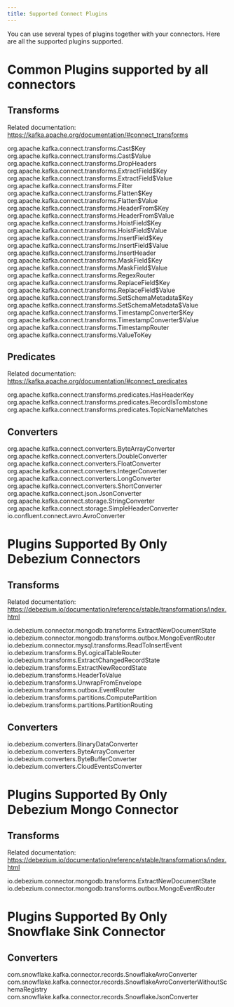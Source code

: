 ```yaml
---
title: Supported Connect Plugins
---
```


You can use several types of plugins together with your connectors.
Here are all the supported plugins supported.

# Common Plugins supported by all connectors

## Transforms

Related documentation: https://kafka.apache.org/documentation/#connect_transforms

org.apache.kafka.connect.transforms.Cast\$Key
org.apache.kafka.connect.transforms.Cast\$Value
org.apache.kafka.connect.transforms.DropHeaders
org.apache.kafka.connect.transforms.ExtractField\$Key
org.apache.kafka.connect.transforms.ExtractField\$Value
org.apache.kafka.connect.transforms.Filter
org.apache.kafka.connect.transforms.Flatten\$Key
org.apache.kafka.connect.transforms.Flatten\$Value
org.apache.kafka.connect.transforms.HeaderFrom\$Key
org.apache.kafka.connect.transforms.HeaderFrom\$Value
org.apache.kafka.connect.transforms.HoistField\$Key
org.apache.kafka.connect.transforms.HoistField\$Value
org.apache.kafka.connect.transforms.InsertField\$Key
org.apache.kafka.connect.transforms.InsertField\$Value
org.apache.kafka.connect.transforms.InsertHeader
org.apache.kafka.connect.transforms.MaskField\$Key
org.apache.kafka.connect.transforms.MaskField\$Value
org.apache.kafka.connect.transforms.RegexRouter
org.apache.kafka.connect.transforms.ReplaceField\$Key
org.apache.kafka.connect.transforms.ReplaceField\$Value
org.apache.kafka.connect.transforms.SetSchemaMetadata\$Key
org.apache.kafka.connect.transforms.SetSchemaMetadata\$Value
org.apache.kafka.connect.transforms.TimestampConverter\$Key
org.apache.kafka.connect.transforms.TimestampConverter\$Value
org.apache.kafka.connect.transforms.TimestampRouter
org.apache.kafka.connect.transforms.ValueToKey   

## Predicates

Related documentation: https://kafka.apache.org/documentation/#connect_predicates

org.apache.kafka.connect.transforms.predicates.HasHeaderKey
org.apache.kafka.connect.transforms.predicates.RecordIsTombstone
org.apache.kafka.connect.transforms.predicates.TopicNameMatches

## Converters

org.apache.kafka.connect.converters.ByteArrayConverter
org.apache.kafka.connect.converters.DoubleConverter
org.apache.kafka.connect.converters.FloatConverter
org.apache.kafka.connect.converters.IntegerConverter
org.apache.kafka.connect.converters.LongConverter
org.apache.kafka.connect.converters.ShortConverter
org.apache.kafka.connect.json.JsonConverter 
org.apache.kafka.connect.storage.StringConverter
org.apache.kafka.connect.storage.SimpleHeaderConverter
io.confluent.connect.avro.AvroConverter

# Plugins Supported By Only Debezium Connectors

## Transforms

Related documentation: https://debezium.io/documentation/reference/stable/transformations/index.html

io.debezium.connector.mongodb.transforms.ExtractNewDocumentState
io.debezium.connector.mongodb.transforms.outbox.MongoEventRouter
io.debezium.connector.mysql.transforms.ReadToInsertEvent
io.debezium.transforms.ByLogicalTableRouter
io.debezium.transforms.ExtractChangedRecordState
io.debezium.transforms.ExtractNewRecordState
io.debezium.transforms.HeaderToValue
io.debezium.transforms.UnwrapFromEnvelope
io.debezium.transforms.outbox.EventRouter
io.debezium.transforms.partitions.ComputePartition
io.debezium.transforms.partitions.PartitionRouting

## Converters

io.debezium.converters.BinaryDataConverter
io.debezium.converters.ByteArrayConverter
io.debezium.converters.ByteBufferConverter
io.debezium.converters.CloudEventsConverter

# Plugins Supported By Only Debezium Mongo Connector

## Transforms

Related documentation: https://debezium.io/documentation/reference/stable/transformations/index.html

io.debezium.connector.mongodb.transforms.ExtractNewDocumentState
io.debezium.connector.mongodb.transforms.outbox.MongoEventRouter

# Plugins Supported By Only Snowflake Sink Connector

## Converters

com.snowflake.kafka.connector.records.SnowflakeAvroConverter
com.snowflake.kafka.connector.records.SnowflakeAvroConverterWithoutSchemaRegistry
com.snowflake.kafka.connector.records.SnowflakeJsonConverter